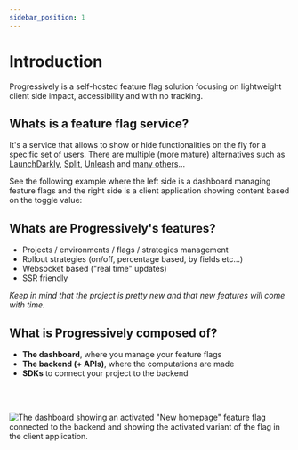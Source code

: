 ```yaml
---
sidebar_position: 1
---
```



# Introduction

Progressively is a self-hosted feature flag solution focusing on lightweight client side impact, accessibility and with no tracking.

## Whats is a feature flag service?

It's a service that allows to show or hide functionalities on the fly for a specific set of users. There are multiple (more mature) alternatives such as [LaunchDarkly](https://launchdarkly.com/), [Split](https://www.split.io/), [Unleash](https://www.getunleash.io/) and [many others](https://devcycle.com/blog/best-feature-flags-of-2022)...

See the following example where the left side is a dashboard managing feature flags and the right side is a client application showing content based on the toggle value:

<ExampleFeatureFlag />

## Whats are Progressively's features?

- Projects / environments / flags / strategies management
- Rollout strategies (on/off, percentage based, by fields etc...)
- Websocket based ("real time" updates)
- SSR friendly

_Keep in mind that the project is pretty new and that new features will come with time._

## What is Progressively composed of?

- **The dashboard**, where you manage your feature flags
- **The backend (+ APIs)**, where the computations are made
- **SDKs** to connect your project to the backend

<br />
<br />

![The dashboard showing an activated "New homepage" feature flag connected to the backend and showing the activated variant of the flag in the client application.](/img/progressively-stack.svg)
